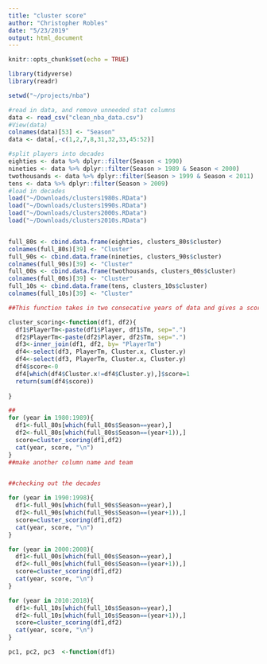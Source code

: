 ```yaml
---
title: "cluster score"
author: "Christopher Robles"
date: "5/23/2019"
output: html_document
---
```


```r
knitr::opts_chunk$set(echo = TRUE)
```

```R


library(tidyverse)
library(readr)

setwd("~/projects/nba")

#read in data, and remove unneeded stat columns
data <- read_csv("clean_nba_data.csv")
#View(data)
colnames(data)[53] <- "Season"
data <- data[,-c(1,2,7,8,31,32,33,45:52)]

#split players into decades
eighties <- data %>% dplyr::filter(Season < 1990)
nineties <- data %>% dplyr::filter(Season > 1989 & Season < 2000)
twothousands <- data %>% dplyr::filter(Season > 1999 & Season < 2011)
tens <- data %>% dplyr::filter(Season > 2009)
#load in decades
load("~/Downloads/clusters1980s.RData")
load("~/Downloads/clusters1990s.RData")
load("~/Downloads/clusters2000s.RData")
load("~/Downloads/clusters2010s.RData")


full_80s <- cbind.data.frame(eighties, clusters_80s$cluster)
colnames(full_80s)[39] <- "Cluster"
full_90s <- cbind.data.frame(nineties, clusters_90s$cluster)
colnames(full_90s)[39] <- "Cluster"
full_00s <- cbind.data.frame(twothousands, clusters_00s$cluster)
colnames(full_00s)[39] <- "Cluster"
full_10s <- cbind.data.frame(tens, clusters_10s$cluster)
colnames(full_10s)[39] <- "Cluster"

##This function takes in two consecative years of data and gives a score based on how many players changed clusters.

cluster_scoring<-function(df1, df2){
  df1$PlayerTm<-paste(df1$Player, df1$Tm, sep=".")
  df2$PlayerTm<-paste(df2$Player, df2$Tm, sep=".")
  df3<-inner_join(df1, df2, by= "PlayerTm")
  df4<-select(df3, PlayerTm, Cluster.x, Cluster.y)
  df4<-select(df3, PlayerTm, Cluster.x, Cluster.y)
  df4$score<-0
  df4[which(df4$Cluster.x!=df4$Cluster.y),]$score=1
  return(sum(df4$score))
  
}

##
for (year in 1980:1989){
  df1<-full_80s[which(full_80s$Season==year),]
  df2<-full_80s[which(full_80s$Season==(year+1)),]
  score=cluster_scoring(df1,df2)
  cat(year, score, "\n")
}
##make another column name and team


##checking out the decades

for (year in 1990:1998){
  df1<-full_90s[which(full_90s$Season==year),]
  df2<-full_90s[which(full_90s$Season==(year+1)),]
  score=cluster_scoring(df1,df2)
  cat(year, score, "\n")
}

for (year in 2000:2008){
  df1<-full_00s[which(full_00s$Season==year),]
  df2<-full_00s[which(full_00s$Season==(year+1)),]
  score=cluster_scoring(df1,df2)
  cat(year, score, "\n")
}

for (year in 2010:2018){
  df1<-full_10s[which(full_10s$Season==year),]
  df2<-full_10s[which(full_10s$Season==(year+1)),]
  score=cluster_scoring(df1,df2)
  cat(year, score, "\n")
}

pc1, pc2, pc3  <-function(df1)
```